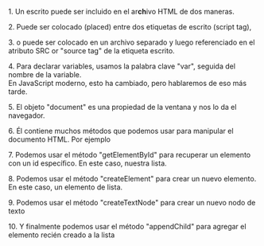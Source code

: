 
<Note>

<p key="p2-1">1. Un escrito puede ser incluido en el ar<b>ch</b>ivo HTML de dos maneras.</p>
<p key="p2-2">2. Puede ser colocado (placed) entre dos etiquetas de escrito (script tag),</p>
<p key="p2-3">3. o puede ser colocado en un archivo separado y luego referenciado en el atributo SRC or "source tag" de la etiqueta escrito.</p>
<p key="p2-4">4. Para declarar variables, usamos la palabra clave "var", seguida del nombre de la variable. <br />En JavaScript moderno, esto ha cambiado, pero hablaremos de eso más tarde.</p>
<p key="p2-5">5. El objeto "document" es una propiedad de la ventana y nos lo da el navegador.</p>
<p key="p2-6">6. Él contiene muchos métodos que podemos usar para manipular el documento HTML. Por ejemplo</p>
<p key="p2-7">7. Podemos usar el método "getElementById" para recuperar un elemento con un id específico. En este caso, nuestra lista.</p>
<p key="p2-8">8. Podemos usar el método "createElement" para crear un nuevo elemento. En este caso, un elemento de lista.</p>
<p key="p2-9">9. Podemos usar el método "createTextNode" para crear un nuevo nodo de texto</p>
<p key="p2-10">10. Y finalmente podemos usar el método "appendChild" para agregar el elemento recién creado a la lista</p>

</Note>

<CodeSurferColumns themes={[nightOwl]}>

<Step>

```html file="./html-plain.html" 20:24
```

</Step>

<Step>

```html file="./html-plain.html" 19,25
```

</Step>

<Step>

```html file="./html-ext.html" 19
```

</Step>

<Step>

```html file="./html-plain.html" 20[7:10],21[7:10],22[7:10] subtitle="declarar variables"
```

</Step>

<Step>

```html file="./html-plain.html" 20[19:26] subtitle="referencia al documento contenido en la ventana del navegador"
```

</Step>

<Step>

```html file="./html-plain.html" 20[28:41],21[35:48],22[28:41] subtitle="métodos de la interfaz del documento"
```

</Step>

<Step>

```html file="./html-plain.html" 7,20 subtitle="elegir la lista desordenada con el id 'lista'"
```

</Step>

<Step>

```html file="./html-plain.html" 21 subtitle="crear nuevo listo vacía"
```

</Step>


<Step>

```html file="./html-plain.html" 22 subtitle="crear texto con 'Naranja'"
```

</Step>

<Step>

```html file="./html-plain.html" 21[11:23],23[7:38] subtitle="anadir texto al li"
```

</Step>

<Step>

```html file="./html-plain.html" 24[7:38],20[11:16] subtitle="anadir nuevo li a la lista"
```

</Step>

</CodeSurferColumns>
